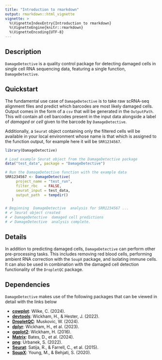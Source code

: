 ```yaml
---
title: "Introduction to rmarkdown"
output: rmarkdown::html_vignette
vignette: >
  %\VignetteIndexEntry{Introduction to rmarkdown}
  %\VignetteEngine{knitr::rmarkdown}
  %\VignetteEncoding{UTF-8}
---
```


## Description

`DamageDetective` is a quality control package for detecting damaged cells in single cell RNA sequencing data, featuring a single function, `DamageDetective`. 

## Quickstart

The fundamental use case of `DamageDetective` is to take raw scRNA-seq alignment files and predict which barcodes are most likely damaged cells. Output comes in the form of a `csv` that will be generated in the `OutputPath`. This will contain all cell barcodes present in the input data alongside a label of _damaged_ or _cell_ given to the barcode by `DamageDetective`. 

Additionally, a `Seurat` object containing only the filtered cells will be available in your local environment whose name is that which is assigned to the function output, for example here it will be `SRR1234567`.

```r
library(DamageDetective)

# Load example Seurat object from the DamageDetective package
data("test_data", package = "DamageDetective")

# Run the DamageDetective function with the example data
SRR1234567 <- DamageDetective(
     project_name = "test_run",
     filter_rbc   = FALSE,
     seurat_input = test_data,
     output_path  = tempdir()
   )

# Beginning  DamageDetective  analysis for SRR1234567 ...
# ✔ Seurat object created
# ✔ DamageDetective  damaged cell predictions
# ✔ DamageDetective  analysis complete.
```


## Details 

In addition to predicting damaged cells, `DamageDetective` can perform other pre-processing tasks. This includes removing red blood cells, performing ambient RNA correction with the `SoupX` package, and isolating immune cells. It can also be used in combination with the damaged cell detection functionality of the `DropletQC` package. 

<!-- For more information and specific usage examples, please refer to the `DamageDetective` GitHub repository https://github.com/AlicenJoyHenning/DamageDetective/ -->


## Dependencies

`DamageDetective` makes use of the following packages that can be viewed in detail with the links below

- **[cowplot](https://github.com/cran/cowplot)**: Wilke, C. (2024). 
- **[devtools](https://github.com/cran/devtools)**: Wickham, H., & Hester, J. (2022).
- **[DropletQC](https://github.com/powellgenomicslab/DropletQC)**: Muskovic, W. (2024).
- **[dplyr](https://github.com/cran/dplyr)**: Wickham, H., et al. (2023).
- **[ggplot2](https://github.com/cran/ggplot2)**: Wickham, H. (2016).
- **[Matrix](https://github.com/cran/Matrix)**: Bates, D., et al. (2024).
- **[png](https://github.com/cran/png)**: Urbanek, S. (2022). 
- **[Seurat](https://satijalab.org/seurat/)**: Satija, R., & Farrell, C., et al. (2015).
- **[SoupX](https://github.com/constantAmateur/SoupX)**: Young, M., & Behjati, S. (2020). 
